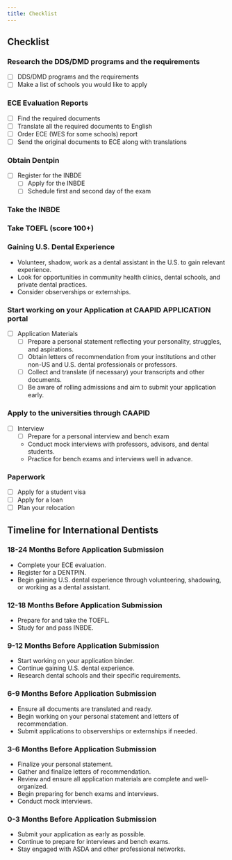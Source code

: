 ```yaml
---
title: Checklist
---
```


## Checklist

### Research the DDS/DMD programs and the requirements

- [ ] DDS/DMD programs and the requirements
- [ ] Make a list of schools you would like to apply

### ECE Evaluation Reports

- [ ] Find the required documents
- [ ] Translate all the required documents to English
- [ ] Order ECE (WES for some schools) report
- [ ] Send the original documents to ECE along with translations

### Obtain Dentpin

- [ ] Register for the INBDE
  - [ ] Apply for the INBDE
  - [ ] Schedule first and second day of the exam

### Take the INBDE

### Take TOEFL (score 100+)

### Gaining U.S. Dental Experience

- Volunteer, shadow, work as a dental assistant in the U.S. to gain relevant experience.
- Look for opportunities in community health clinics, dental schools, and private dental practices.
- Consider observerships or externships.

### Start working on your Application at CAAPID APPLICATION portal

- [ ] Application Materials
  - [ ] Prepare a personal statement reflecting your personality, struggles, and aspirations.
  - [ ] Obtain letters of recommendation from your institutions and other non-US and U.S. dental professionals or professors.
  - [ ] Collect and translate (if necessary) your transcripts and other documents.
  - [ ] Be aware of rolling admissions and aim to submit your application early.

### Apply to the universities through CAAPID

- [ ] Interview
  - [ ] Prepare for a personal interview and bench exam
  - Conduct mock interviews with professors, advisors, and dental students.
  - Practice for bench exams and interviews well in advance.

### Paperwork

- [ ] Apply for a student visa
- [ ] Apply for a loan
- [ ] Plan your relocation

## Timeline for International Dentists

### 18-24 Months Before Application Submission

- Complete your ECE evaluation.
- Register for a DENTPIN.
- Begin gaining U.S. dental experience through volunteering, shadowing, or working as a dental assistant.

### 12-18 Months Before Application Submission

- Prepare for and take the TOEFL.
- Study for and pass INBDE.

### 9-12 Months Before Application Submission

- Start working on your application binder.
- Continue gaining U.S. dental experience.
- Research dental schools and their specific requirements.

### 6-9 Months Before Application Submission

- Ensure all documents are translated and ready.
- Begin working on your personal statement and letters of recommendation.
- Submit applications to observerships or externships if needed.

### 3-6 Months Before Application Submission

- Finalize your personal statement.
- Gather and finalize letters of recommendation.
- Review and ensure all application materials are complete and well-organized.
- Begin preparing for bench exams and interviews.
- Conduct mock interviews.

### 0-3 Months Before Application Submission

- Submit your application as early as possible.
- Continue to prepare for interviews and bench exams.
- Stay engaged with ASDA and other professional networks.
